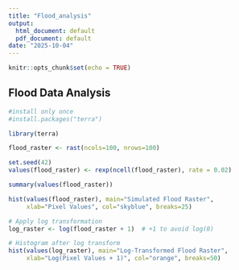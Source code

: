 ```yaml
---
title: "Flood_analysis"
output:
  html_document: default
  pdf_document: default
date: "2025-10-04"
---
```


```r
knitr::opts_chunk$set(echo = TRUE)
```

## Flood Data Analysis
   
```r
#install only once  
#install.packages("terra")

library(terra)

flood_raster <- rast(ncols=100, nrows=100)

set.seed(42)
values(flood_raster) <- rexp(ncell(flood_raster), rate = 0.02)

summary(values(flood_raster))

hist(values(flood_raster), main="Simulated Flood Raster", 
     xlab="Pixel Values", col="skyblue", breaks=25)

# Apply log transformation
log_raster <- log(flood_raster + 1)  # +1 to avoid log(0)

# Histogram after log transform
hist(values(log_raster), main="Log-Transformed Flood Raster", 
     xlab="Log(Pixel Values + 1)", col="orange", breaks=50)


```
